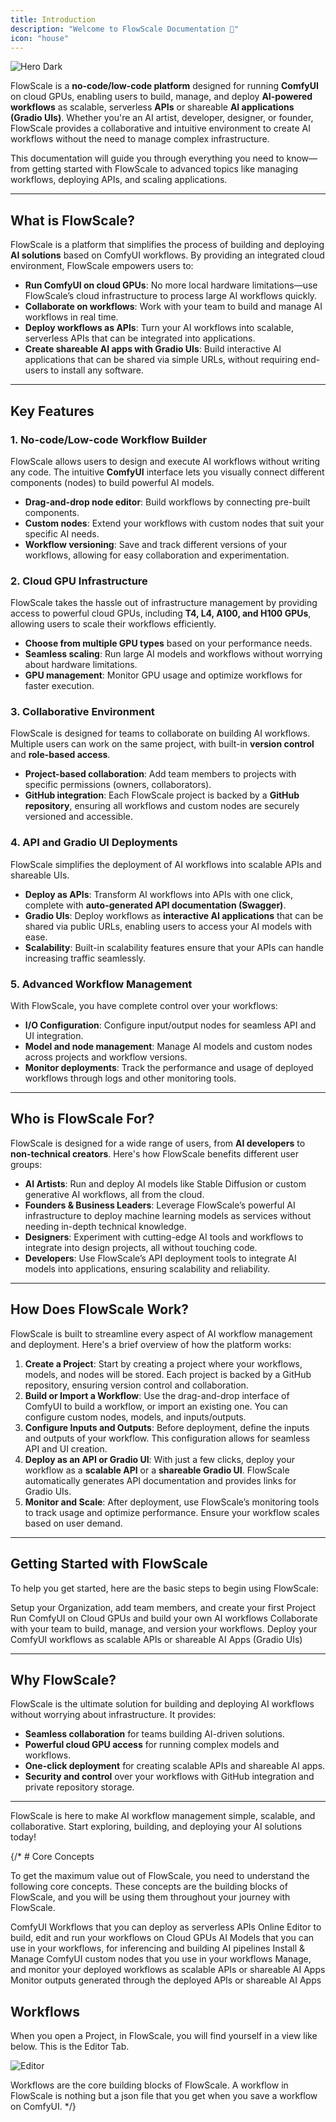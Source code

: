 ```yaml
---
title: Introduction
description: "Welcome to FlowScale Documentation 🚀"
icon: "house"
---
```

<Frame>
  <img
    className="block"
    src="/images/introduction/hero.png"
    alt="Hero Dark"
  />
</Frame>

FlowScale is a **no-code/low-code platform** designed for running **ComfyUI** on cloud GPUs, enabling users to build, manage, and deploy **AI-powered workflows** as scalable, serverless **APIs** or shareable **AI applications (Gradio UIs)**. Whether you're an AI artist, developer, designer, or founder, FlowScale provides a collaborative and intuitive environment to create AI workflows without the need to manage complex infrastructure.

This documentation will guide you through everything you need to know—from getting started with FlowScale to advanced topics like managing workflows, deploying APIs, and scaling applications.

---

## **What is FlowScale?**

FlowScale is a platform that simplifies the process of building and deploying **AI solutions** based on ComfyUI workflows. By providing an integrated cloud environment, FlowScale empowers users to:

- **Run ComfyUI on cloud GPUs**: No more local hardware limitations—use FlowScale’s cloud infrastructure to process large AI workflows quickly.
- **Collaborate on workflows**: Work with your team to build and manage AI workflows in real time.
- **Deploy workflows as APIs**: Turn your AI workflows into scalable, serverless APIs that can be integrated into applications.
- **Create shareable AI apps with Gradio UIs**: Build interactive AI applications that can be shared via simple URLs, without requiring end-users to install any software.

---

## **Key Features**

### 1. **No-code/Low-code Workflow Builder**
FlowScale allows users to design and execute AI workflows without writing any code. The intuitive **ComfyUI** interface lets you visually connect different components (nodes) to build powerful AI models.

- **Drag-and-drop node editor**: Build workflows by connecting pre-built components.
- **Custom nodes**: Extend your workflows with custom nodes that suit your specific AI needs.
- **Workflow versioning**: Save and track different versions of your workflows, allowing for easy collaboration and experimentation.

### 2. **Cloud GPU Infrastructure**
FlowScale takes the hassle out of infrastructure management by providing access to powerful cloud GPUs, including **T4, L4, A100, and H100 GPUs**, allowing users to scale their workflows efficiently.

- **Choose from multiple GPU types** based on your performance needs.
- **Seamless scaling**: Run large AI models and workflows without worrying about hardware limitations.
- **GPU management**: Monitor GPU usage and optimize workflows for faster execution.

### 3. **Collaborative Environment**
FlowScale is designed for teams to collaborate on building AI workflows. Multiple users can work on the same project, with built-in **version control** and **role-based access**.

- **Project-based collaboration**: Add team members to projects with specific permissions (owners, collaborators).
- **GitHub integration**: Each FlowScale project is backed by a **GitHub repository**, ensuring all workflows and custom nodes are securely versioned and accessible.

### 4. **API and Gradio UI Deployments**
FlowScale simplifies the deployment of AI workflows into scalable APIs and shareable UIs.

- **Deploy as APIs**: Transform AI workflows into APIs with one click, complete with **auto-generated API documentation (Swagger)**.
- **Gradio UIs**: Deploy workflows as **interactive AI applications** that can be shared via public URLs, enabling users to access your AI models with ease.
- **Scalability**: Built-in scalability features ensure that your APIs can handle increasing traffic seamlessly.

### 5. **Advanced Workflow Management**
With FlowScale, you have complete control over your workflows:

- **I/O Configuration**: Configure input/output nodes for seamless API and UI integration.
- **Model and node management**: Manage AI models and custom nodes across projects and workflow versions.
- **Monitor deployments**: Track the performance and usage of deployed workflows through logs and other monitoring tools.

---

## **Who is FlowScale For?**

FlowScale is designed for a wide range of users, from **AI developers** to **non-technical creators**. Here's how FlowScale benefits different user groups:

- **AI Artists**: Run and deploy AI models like Stable Diffusion or custom generative AI workflows, all from the cloud.
- **Founders & Business Leaders**: Leverage FlowScale’s powerful AI infrastructure to deploy machine learning models as services without needing in-depth technical knowledge.
- **Designers**: Experiment with cutting-edge AI tools and workflows to integrate into design projects, all without touching code.
- **Developers**: Use FlowScale’s API deployment tools to integrate AI models into applications, ensuring scalability and reliability.

---

## **How Does FlowScale Work?**

FlowScale is built to streamline every aspect of AI workflow management and deployment. Here's a brief overview of how the platform works:

1. **Create a Project**: Start by creating a project where your workflows, models, and nodes will be stored. Each project is backed by a GitHub repository, ensuring version control and collaboration.
2. **Build or Import a Workflow**: Use the drag-and-drop interface of ComfyUI to build a workflow, or import an existing one. You can configure custom nodes, models, and inputs/outputs.
3. **Configure Inputs and Outputs**: Before deployment, define the inputs and outputs of your workflow. This configuration allows for seamless API and UI creation.
4. **Deploy as an API or Gradio UI**: With just a few clicks, deploy your workflow as a **scalable API** or a **shareable Gradio UI**. FlowScale automatically generates API documentation and provides links for Gradio UIs.
5. **Monitor and Scale**: After deployment, use FlowScale’s monitoring tools to track usage and optimize performance. Ensure your workflow scales based on user demand.

---

## **Getting Started with FlowScale**

To help you get started, here are the basic steps to begin using FlowScale:

<CardGroup cols={2}>
  <Card
    title="Setup Workspace"
    icon="computer"
    href="/get-started/setup"
  >
    Setup your Organization, add team members, and create your first Project
  </Card>
  <Card
    title="Build a ComfyUI Workflow"
    icon="plus"
    href="/get-started/build"
  >
    Run ComfyUI on Cloud GPUs and build your own AI workflows
  </Card>
  <Card
    title="Manage your Workflows"
    icon="table-columns"
    href="/get-started/manage"
  >
    Collaborate with your team to build, manage, and version your workflows.
  </Card>
  <Card
    title="Deploy your Workflows"
    icon="rocket"
    href="/get-started/deploy"
  >
    Deploy your ComfyUI workflows as scalable APIs or shareable AI Apps (Gradio UIs)
  </Card>
</CardGroup>

---

## **Why FlowScale?**

FlowScale is the ultimate solution for building and deploying AI workflows without worrying about infrastructure. It provides:

- **Seamless collaboration** for teams building AI-driven solutions.
- **Powerful cloud GPU access** for running complex models and workflows.
- **One-click deployment** for creating scalable APIs and shareable AI apps.
- **Security and control** over your workflows with GitHub integration and private repository storage.

---

FlowScale is here to make AI workflow management simple, scalable, and collaborative. Start exploring, building, and deploying your AI solutions today!

{/* # Core Concepts

To get the maximum value out of FlowScale, you need to understand the following core concepts. 
These concepts are the building blocks of FlowScale, and you will be using them throughout your journey with FlowScale.

<CardGroup cols={3}>
  <Card
    title="Workflows"
    icon="arrows-turn-to-dots"
    href="/build"
  >
    ComfyUI Workflows that you can deploy as serverless APIs
  </Card>
  <Card
    title="Workflow Editor"
    icon="pen-to-square"
    href="/manage"
  >
    Online Editor to build, edit and run your workflows on Cloud GPUs
  </Card>
  <Card
    title="Models"
    icon="file"
    href="/deploy"
  >
    AI Models that you can use in your workflows, for inferencing and building AI pipelines
  </Card>
  <Card
    title="Nodes"
    icon="puzzle-piece"
    href="/deploy"
  >
    Install & Manage ComfyUI custom nodes that you use in your workflows
  </Card>
  <Card
    title="Deployments"
    icon="rocket"
    href="/deploy"
  >
    Manage, and monitor your deployed workflows as scalable APIs or shareable AI Apps
  </Card>
  <Card
    title="Runs"
    icon="circle-play"
    href="/deploy"
  >
    Monitor outputs generated through the deployed APIs or shareable AI Apps
  </Card>
</CardGroup>

## Workflows
When you open a Project, in FlowScale, you will find yourself in a view like below. This is the Editor Tab.

<Frame caption="Editor Tab">
  <img
    className="block rounded-lg"
    src="/images/introduction/editor.png"
    alt="Editor"
  />
</Frame>

Workflows are the core building blocks of FlowScale. A workflow in FlowScale is nothing but a json file that you get when you save a workflow on ComfyUI. */}

